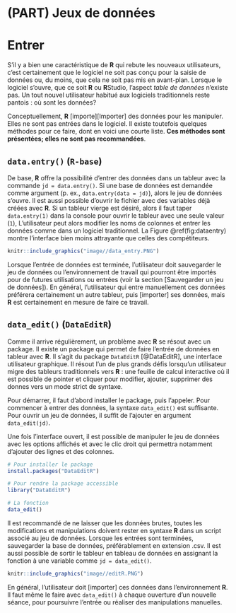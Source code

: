 # (PART) Jeux de données {-}

# Entrer

S'il y a bien une caractéristique de **R** qui rebute les nouveaux utilisateurs, c'est certainement que le logiciel ne soit pas conçu pour la saisie de données ou, du moins, que cela ne soit pas mis en avant-plan. Lorsque le logiciel s'ouvre, que ce soit **R** ou **R**Studio, l'aspect *table de données* n'existe pas. Un tout nouvel utilisateur habitué aux logiciels traditionnels reste pantois : où sont les données?

Conceptuellement, **R** [importe][Importer] des données pour les manipuler. Elles ne sont pas entrées dans le logiciel. Il existe toutefois quelques méthodes pour ce faire, dont en voici une courte liste. **Ces méthodes sont présentées; elles ne sont pas recommandées**.
  
## `data.entry()` (`R-base`)

De base, **R** offre la possibilité d'entrer des données dans un tableur avec la commande `jd = data.entry()`. Si une base de données est demandée comme argument (p. ex., `data.entry(data = jd)`), alors le jeu de données s'ouvre. Il est aussi possible d'ouvrir le fichier avec des variables déjà créées avec **R**. Si un tableur vierge est désiré, alors il faut taper `data.entry(1)` dans la console pour ouvrir le tableur avec une seule valeur (`1`), L'utilisateur peut alors modifier les noms de colonnes et entrer les données comme dans un logiciel traditionnel. La Figure \@ref(fig:dataentry) montre l'interface bien moins attrayante que celles des compétiteurs.

```r
knitr::include_graphics("image//data_entry.PNG")
```

Lorsque l'entrée de données est terminée, l'utilisateur doit sauvegarder le jeu de données ou l'environnement de travail qui pourront être importés pour de futures utilisations ou entrées (voir la section [Sauvegarder un jeu de données]). En général, l'utilisateur qui entre manuellement ces données préférera certainement un autre tableur, puis [importer] ses données, mais **R** est certainement en mesure de faire ce travail. 

## `data_edit()` (`DataEditR`)

Comme il arrive régulièrement, un problème avec **R** se résout avec un package. Il existe un package qui permet de faire l'entrée de données en tableur avec **R**. Il s'agit du package `DataEditR` [@DataEditR], une interface utilisateur graphique. Il résout l'un de plus grands défis lorsqu'un utilisateur migre des tableurs traditionnels vers **R** : une feuille de calcul interactive où il est possible de pointer et cliquer pour modifier, ajouter, supprimer des donnes vers un mode strict de syntaxe.

Pour démarrer, il faut d'abord installer le package, puis l'appeler. Pour commencer à entrer des données, la syntaxe `data_edit()` est suffisante. Pour ouvrir un jeu de données, il suffit de l'ajouter en argument `data_edit(jd)`.

Une fois l'interface ouvert, il est possible de manipuler le jeu de données avec les options affichés et avec le clic droit qui permettra notamment d'ajouter des lignes et des colonnes.

```r
# Pour installer le package
install.packages("DataEditR")

# Pour rendre la package accessible
library("DataEditR")

# La fonction
data_edit()
```

Il est recommandé de ne laisser que les données brutes, toutes les modifications et manipulations doivent rester en syntaxe **R** dans un script associé au jeu de données. Lorsque les entrées sont terminées, sauvegarder la base de données, préférablement en extension .csv. Il est aussi possible de sortir le tableur en tableau de données en assignant la fonction à une variable comme `jd = data_edit()`.

```r
knitr::include_graphics("image//editR.PNG")
```

En général, l'utilisateur doit [importer] ces données dans l'environnement **R**. Il faut même le faire avec `data_edit()` à chaque ouverture d'un nouvelle séance, pour poursuivre l'entrée ou réaliser des manipulations manuelles.